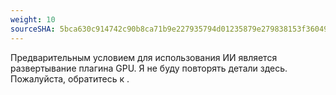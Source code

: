 ```yaml
---
weight: 10
sourceSHA: 5bca630c914742c90b8ca71b9e227935794d01235879e279838153f36049c4dd
---
```


Предварительным условием для использования ИИ является развертывание плагина GPU. Я не буду повторять детали здесь. Пожалуйста, обратитесь к <ExternalSiteLink name="acp" href="/hardware_accelerator/configuration_management/functions/config_gpu.mdx" children="настройке GPU" />.
